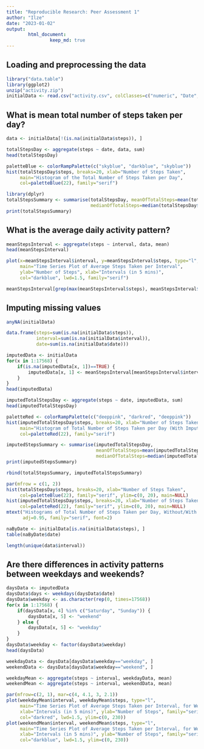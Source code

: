 ---
title: "Reproducible Research: Peer Assessment 1"
author: "Ilze"
date: "2023-01-02"
output:   
        html_document:
                keep_md: true
---


## Loading and preprocessing the data

```{r}
library("data.table")
library(ggplot2)
unzip("activity.zip")
initialData <- read.csv("activity.csv", colClasses=c("numeric", "Date", "numeric"))
```

## What is mean total number of steps taken per day?
```{r}
data <- initialData[!(is.na(initialData$steps)), ]
```

```{r}
totalStepsDay <- aggregate(steps ~ date, data, sum)
head(totalStepsDay)
```

```{r}
paletteBlue <- colorRampPalette(c("skyblue", "darkblue", "skyblue"))
hist(totalStepsDay$steps, breaks=20, xlab="Number of Steps Taken", 
     main="Histogram of the Total Number of Steps Taken per Day",
     col=paletteBlue(22), family="serif")
```

```{r, message=FALSE}
library(dplyr)
totalStepsSummary <- summarise(totalStepsDay, meanOfTotalSteps=mean(totalStepsDay$steps),
                               medianOfTotalSteps=median(totalStepsDay$steps))
print(totalStepsSummary)
```


## What is the average daily activity pattern?

```{r}
meanStepsInterval <- aggregate(steps ~ interval, data, mean)
head(meanStepsInterval)
```

```{r}
plot(x=meanStepsInterval$interval, y=meanStepsInterval$steps, type="l",
     main="Time Series Plot of Average Steps Taken per Interval",
     ylab="Number of Steps", xlab="Intervals (in 5 mins)",
     col="darkblue", lwd=1.5, family="serif")
```

```{r}
meanStepsInterval[grep(max(meanStepsInterval$steps), meanStepsInterval$steps), ]
```

## Imputing missing values

```{r}
anyNA(initialData)
```

```{r}
data.frame(steps=sum(is.na(initialData$steps)), 
           interval=sum(is.na(initialData$interval)), 
           date=sum(is.na(initialData$date)))
```

```{r}
imputedData <- initialData
for(x in 1:17568) {
    if(is.na(imputedData[x, 1])==TRUE) {
        imputedData[x, 1] <- meanStepsInterval[meanStepsInterval$interval %in% imputedData[x, 3], 2]
    }
}
head(imputedData)
```

```{r}
imputedTotalStepsDay <- aggregate(steps ~ date, imputedData, sum)
head(imputedTotalStepsDay)
```


```{r}
paletteRed <- colorRampPalette(c("deeppink", "darkred", "deeppink"))
hist(imputedTotalStepsDay$steps, breaks=20, xlab="Number of Steps Taken", 
     main="Histogram of Total Number of Steps Taken per Day (With Imputed Values)",
     col=paletteRed(22), family="serif")
```


```{r}
imputedStepsSummary <- summarise(imputedTotalStepsDay, 
                                 meanOfTotalSteps=mean(imputedTotalStepsDay$steps), 
                                 medianOfTotalSteps=median(imputedTotalStepsDay$steps))  
print(imputedStepsSummary)
```

```{r}
rbind(totalStepsSummary, imputedTotalStepsSummary)
```

```{r}
par(mfrow = c(1, 2))
hist(totalStepsDay$steps, breaks=20, xlab="Number of Steps Taken", 
     col=paletteBlue(22), family="serif", ylim=c(0, 20), main=NULL)
hist(imputedTotalStepsDay$steps, breaks=20, xlab="Number of Steps Taken", 
     col=paletteRed(22), family="serif", ylim=c(0, 20), main=NULL)
mtext("Histograms of Total Number of Steps Taken per Day, Without/With Imputed Values",
      adj=0.95, family="serif", font=2)
```

```{r}
naByDate <- initialData[is.na(initialData$steps), ]
table(naByDate$date)
```

```{r}
length(unique(data$interval))
```


## Are there differences in activity patterns between weekdays and weekends?

```{r}
daysData <- imputedData
daysData$days <- weekdays(daysData$date)
daysData$weekday <- as.character(rep(0, times=17568))
for(x in 1:17568) {
    if(daysData[x, 4] %in% c("Saturday", "Sunday")) {
        daysData[x, 5] <- "weekend"
    } else {
        daysData[x, 5] <- "weekday"
    }
}
daysData$weekday <- factor(daysData$weekday)
head(daysData)
```

```{r}
weekdayData <- daysData[daysData$weekday=="weekday", ]
weekendData <- daysData[daysData$weekday=="weekend", ]
```

```{r}
weekdayMean <- aggregate(steps ~ interval, weekdayData, mean)
weekendMean <- aggregate(steps ~ interval, weekendData, mean)
```

```{r}
par(mfrow=c(2, 1), mar=c(4, 4.1, 3, 2.1))
plot(weekdayMean$interval, weekdayMean$steps, type="l",
     main="Time Series Plot of Average Steps Taken per Interval, for Weekdays",
     xlab="Intervals (in 5 mins)", ylab="Number of Steps", family="serif",
     col="darkred", lwd=1.5, ylim=c(0, 230))
plot(weekendMean$interval, weekendMean$steps, type="l",
     main="Time Series Plot of Average Steps Taken per Interval, for Weekends",
     xlab="Intervals (in 5 mins)", ylab="Number of Steps", family="serif",
     col="darkblue", lwd=1.5, ylim=c(0, 230))
```
